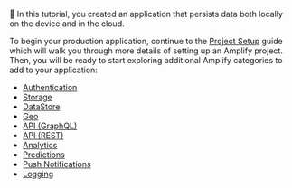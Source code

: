 👏 In this tutorial, you created an application that persists data both locally on the device and in the cloud.

To begin your production application, continue to the [Project Setup](/[platform]/start/project-setup/create-application/) guide which will walk you through more details of setting up an Amplify project. Then, you will be ready to start exploring additional Amplify categories to add to your application:

- [Authentication](/[platform]/build-a-backend/auth/set-up-auth/)
- [Storage](/[platform]/build-a-backend/storage/set-up-storage/)
- [DataStore](/[platform]/build-a-backend/more-features/datastore/set-up-datastore/)
- [Geo](/[platform]/build-a-backend/more-features/geo/set-up-geo/)
- [API (GraphQL)](/[platform]/build-a-backend/graphqlapi/set-up-data/)
- [API (REST)](/[platform]/build-a-backend/restapi/set-up-rest-api/)
- [Analytics](/[platform]/build-a-backend/more-features/analytics/set-up-analytics/)
- [Predictions](/[platform]/build-a-backend/more-features/predictions/set-up-predictions/)
- [Push Notifications](/[platform]/build-a-backend/push-notifications/set-up-push-notifications/)
- [Logging](/[platform]/build-a-backend/more-features/logging/set-up-logging/)
